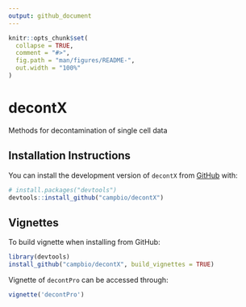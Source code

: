 ```yaml
---
output: github_document
---
```


<!-- README.md is generated from README.Rmd. Please edit that file -->

```r
knitr::opts_chunk$set(
  collapse = TRUE,
  comment = "#>",
  fig.path = "man/figures/README-",
  out.width = "100%"
)
```

# decontX

<!-- badges: start -->
<!-- badges: end -->

Methods for decontamination of single cell data

## Installation Instructions

You can install the development version of `decontX` from [GitHub](https://github.com/) with:

```r
# install.packages("devtools")
devtools::install_github("campbio/decontX")
```

## Vignettes

To build vignette when installing from GitHub:

``` r
library(devtools)
install_github("campbio/decontX", build_vignettes = TRUE)
```

Vignette of `decontPro` can be accessed through:

```r
vignette('decontPro')
```
